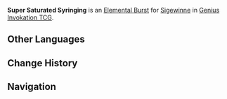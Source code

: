 {{About|the Character Card Skill for [[Genius Invokation TCG]]|the Playable Character Talent|Super Saturated Syringing}}
{{Genius Invokation TCG Skill Infobox
|title      = Super Saturated Syringing
|image      = Talent Super Saturated Syringing.png
|type       = Elemental Burst
|character  = Sigewinne
|matching   = 3
|element    = Hydro
|energy     = 2
|effect     = Deals 2 {{Color|Hydro DMG}}, then performs '''Prepare Skill''' for '''[[Medical Intervention of Pure Intention]]'''.
|order      = 3
}}
'''Super Saturated Syringing''' is an [[Character Card Elemental Burst|Elemental Burst]] for [[Sigewinne (Character Card)|Sigewinne]] in [[Genius Invokation TCG]].

==Other Languages==
{{Other Languages|Super Saturated Syringing}}

==Change History==
{{Change History|5.2}}

==Navigation==
{{Genius Invokation TCG Skill Navbox|Sigewinne}}